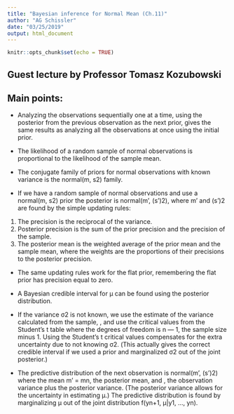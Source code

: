 ```yaml
---
title: "Bayesian inference for Normal Mean (Ch.11)"
author: "AG Schissler"
date: "03/25/2019"
output: html_document
---
```


```r
knitr::opts_chunk$set(echo = TRUE)
```

<bring to class: laptop>

## Guest lecture by Professor Tomasz Kozubowski

## Main points:

- Analyzing the observations sequentially one at a time, using the posterior from the previous observation as the next prior, gives the same results as analyzing all the observations at once using the initial prior.

- The likelihood of a random sample of normal observations is proportional to the likelihood of the sample mean.

- The conjugate family of priors for normal observations with known variance is the normal(m, s2) family.

- If we have a random sample of normal observations and use a normal(m, s2) prior the posterior is normal(m', (s')2), where m' and (s')2 are found by the simple updating rules:
1. The precision is the reciprocal of the variance.
2. Posterior precision is the sum of the prior precision and the precision of the sample.
3. The posterior mean is the weighted average of the prior mean and the sample mean, where the weights are the proportions of their precisions to the posterior precision.

- The same updating rules work for the flat prior, remembering the flat prior has precision equal to zero.

- A Bayesian credible interval for μ can be found using the posterior distribution.

- If the variance σ2 is not known, we use the estimate of the variance calculated from the sample, , and use the critical values from the Student’s t table where the degrees of freedom is n — 1, the sample size minus 1. Using the Student’s t critical values compensates for the extra uncertainty due to not knowing σ2. (This actually gives the correct credible interval if we used a prior  and marginalized σ2 out of the joint posterior.)

- The predictive distribution of the next observation is normal(m', (s')2) where the mean m' = mn, the posterior mean, and , the observation variance plus the posterior variance. (The posterior variance  allows for the uncertainty in estimating μ.) The predictive distribution is found by marginalizing μ out of the joint distribution f(yn+1, μ|y1, ..., yn).
